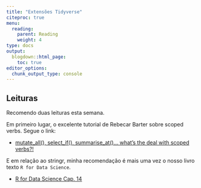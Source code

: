 ```yaml
---
title: "Extensões Tidyverse"
citeproc: true
menu: 
  reading:
    parent: Reading
    weight: 4
type: docs
output:
  blogdown::html_page:
    toc: true
editor_options: 
  chunk_output_type: console
---
```


## Leituras

Recomendo duas leituras esta semana. 

Em primeiro lugar, o excelente tutorial de Rebecar Barter sobre scoped verbs. Segue o link:

- [mutate_all(), select_if(), summarise_at()... what's the deal with scoped verbs?!](http://www.rebeccabarter.com/blog/2019-01-23_scoped-verbs/´)

E em relação ao stringr, minha recomendação é mais uma vez o nosso livro texto `R for Data Science`. 

- [R for Data Science Cap. 14](https://r4ds.had.co.nz/strings.html)


